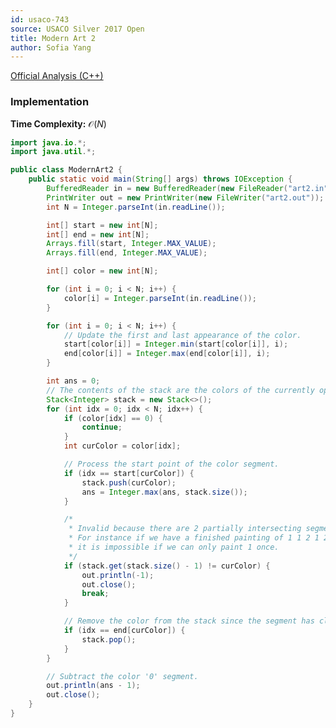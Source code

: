 ```yaml
---
id: usaco-743
source: USACO Silver 2017 Open
title: Modern Art 2
author: Sofia Yang
---
```


[Official Analysis (C++)](http://www.usaco.org/current/data/sol_art2_gold_open17.html)


### Implementation

**Time Complexity:** $\mathcal{O}(N)$

<LanguageSection>
<JavaSection>

```java
import java.io.*;
import java.util.*;

public class ModernArt2 {
    public static void main(String[] args) throws IOException {
        BufferedReader in = new BufferedReader(new FileReader("art2.in"));
        PrintWriter out = new PrintWriter(new FileWriter("art2.out"));
        int N = Integer.parseInt(in.readLine());

        int[] start = new int[N];
        int[] end = new int[N];
        Arrays.fill(start, Integer.MAX_VALUE);
        Arrays.fill(end, Integer.MAX_VALUE);

        int[] color = new int[N];

        for (int i = 0; i < N; i++) {
            color[i] = Integer.parseInt(in.readLine());
        }

        for (int i = 0; i < N; i++) {
            // Update the first and last appearance of the color.
            start[color[i]] = Integer.min(start[color[i]], i);
            end[color[i]] = Integer.max(end[color[i]], i);
        }

        int ans = 0;
        // The contents of the stack are the colors of the currently open segments.
        Stack<Integer> stack = new Stack<>();
        for (int idx = 0; idx < N; idx++) {
            if (color[idx] == 0) {
                continue;
            }
            int curColor = color[idx];

            // Process the start point of the color segment.
            if (idx == start[curColor]) {
                stack.push(curColor);
                ans = Integer.max(ans, stack.size());
            }

            /*
             * Invalid because there are 2 partially intersecting segments.
             * For instance if we have a finished painting of 1 1 2 1 2,
             * it is impossible if we can only paint 1 once.
             */
            if (stack.get(stack.size() - 1) != curColor) {
                out.println(-1);
                out.close();
                break;
            }

            // Remove the color from the stack since the segment has closed.
            if (idx == end[curColor]) {
                stack.pop();
            }
        }

        // Subtract the color '0' segment.
        out.println(ans - 1);
        out.close();
    }
}
```
</JavaSection>
</LanguageSection>
